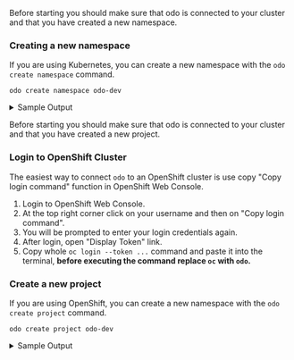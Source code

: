 

<Tabs groupId="quickstart">
  <TabItem value="kubernetes" label="Kubernetes">

Before starting you should make sure that odo is connected to your cluster and that you have created a new namespace.

### Creating a new namespace

If you are using Kubernetes, you can create a new namespace with the `odo create namespace` command.

```console
odo create namespace odo-dev
```
<details>
    <summary>Sample Output</summary>

<CreateNamespaceOutput />

</details>

  </TabItem>
  <TabItem value="openshift" label="OpenShift">

Before starting you should make sure that odo is connected to your cluster and that you have created a new project.

### Login to OpenShift Cluster

The easiest way to connect `odo` to an OpenShift cluster is use copy "Copy login command" function in OpenShift Web Console.

1. Login to OpenShift Web Console.
2. At the top right corner click on your username and then on "Copy login command".
3. You will be prompted to enter your login credentials again.
4. After login, open "Display Token" link.
5. Copy whole `oc login --token ...` command and paste it into the terminal, **before executing the command replace `oc` with `odo`.**

### Create a new project

If you are using OpenShift, you can create a new namespace with the `odo create project` command.

```console
odo create project odo-dev
```
<details>
  <summary>Sample Output</summary>

<CreateProjectOutput />
</details>

  </TabItem>
</Tabs>